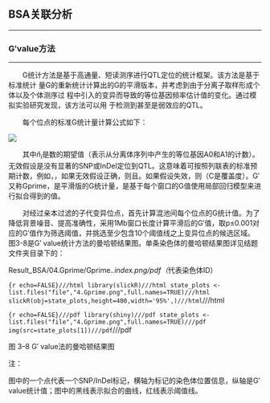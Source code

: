 ## BSA关联分析

***

### G′value方法

***

<style>
img.inline-img {
    display:inline;
    width:auto;
}

img.independent-img {
    display:block;
    width:auto;
}
</style>
&emsp;&emsp;G统计方法是基于高通量、短读测序进行QTL定位的统计框架。该方法是基于标准统计
量G的重新统计计算出的G的平滑版本，并考虑到由于分离子取样形成个体以及个体测序过
程中引入的变异而导致的等位基因频率估计值的变化。通过模拟实验研究发现，该方法可以用
于检测到甚至是弱效应的QTL。

&emsp;&emsp;每个位点的标准G统计量计算公式如下：

<img class="normal2" src="src/gongshi.png">

&emsp;&emsp;其中$\widehat n_i$是数的期望值（表示从分离体序列中产生的等位基因A0和A1的计数）。无效假设是没有显著的SNP或InDel定位到QTL。这意味着可按照列联表的标准预期计数，例如，，如果无效假设正确，则且。如果假设失效，则（C是覆盖度）。G′又称Gprime，是平滑版的G统计量，是基于每个窗口的G值使用局部回归模型来进行拟合得到的值。

&emsp;&emsp;对经过亲本过滤的子代变异位点，首先计算混池间每个位点的G统计值。为了降低背景噪音、提高准确性，采用1Mb窗口长度计算平滑后的G′值，取p≤0.001对应的G′值作为筛选阈值，并挑选至少包含10个阈值线之上变异位点的候选区域。图3-8是G′ value统计方法的曼哈顿结果图。单条染色体的曼哈顿结果图详见结题文件夹目录下的：

Result_BSA/04.Gprime/Gprime.*.index.png/pdf（*代表染色体ID）

```{r echo=FALSE}///html
library(slickR)///html
state_plots <- list.files("file","4.Gprime.png",full.names=TRUE)///html
slickR(obj=state_plots,height=400,width='95%',)///html
```///html

```{r echo=FALSE}///pdf
library(shiny)///pdf
state_plots <- list.files("file","4.Gprime.png",full.names=TRUE)///pdf
img(src=state_plots[1])///pdf
```///pdf

<p class='mark'>图 3–8 G′ value法的曼哈顿结果图</p>

<p class='mark1'>注：</p>
图中的一个点代表一个SNP/InDel标记，横轴为标记的染色体位置信息，纵轴是G′ value统计值；图中的黑线表示拟合的曲线，红线表示阈值线。


